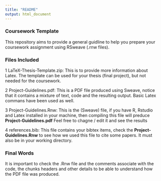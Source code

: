 ```yaml
---
title: "README"
output: html_document
---
```



### Coursework Template

This repository aims to provide a general guidline to help you prepare your coursework assignment using RSweave (.rnw files). 

### Files Included 

1 LaTeX-Thesis-Template.zip: This is to provide more information about Latex. The template can be used for your thesis (final project), but not needed for the coursework. 

2 Project-Guidelines.pdf: This is a PDF file produced using Sweave, notice that it contains a mixture of text, code and the resulting output. Basic Latex commans have been used as well. 

3 Project-Guidelines.Rnw: This is the (Sweave) file, if you have R, Rstudio and Latex installed in your machine, then compiling this file will preduce **Project-Guidelines.pdf** Feel free to chagne / edit it and see the results

4 references.bib: This file contains your bibtex items, check the **Project-Guidelines.Rnw** to see how we used this file to cite some papers. It must also be in your working directory.

### Final Words

It is important to check the .Rnw file and the comments associate with the code, the chunks headers and other details to be able to understand how the PDF file was produced.
